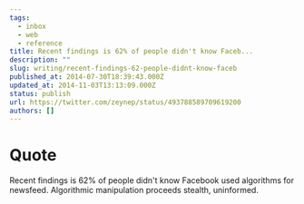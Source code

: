 ```yaml
---
tags:
  - inbox
  - web
  - reference
title: Recent findings is 62% of people didn't know Faceb...
description: ""
slug: writing/recent-findings-62-people-didnt-know-faceb
published_at: 2014-07-30T18:39:43.000Z
updated_at: 2014-11-03T13:13:09.000Z
status: publish
url: https://twitter.com/zeynep/status/493788589709619200
authors: []
---
```

# Quote

Recent findings is 62% of people didn't know Facebook used algorithms for newsfeed. Algorithmic manipulation proceeds stealth, uninformed.
